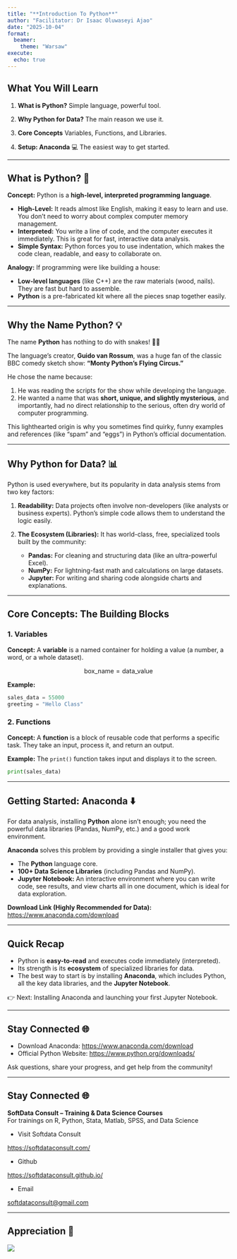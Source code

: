 ---
title: "**Introduction To Python**"
author: "Facilitator: Dr Isaac Oluwaseyi Ajao"
date: "2025-10-04"
format: 
  beamer:
    theme: "Warsaw"
execute:
  echo: true
---

## What You Will Learn

1.  **What is Python?**
    Simple language, powerful tool.

2.  **Why Python for Data?**
    The main reason we use it.

3.  **Core Concepts**
    Variables, Functions, and Libraries.

4.  **Setup: Anaconda** 💻
    The easiest way to get started.

-----

## What is Python? 🐍

**Concept:**
Python is a **high-level, interpreted programming language**.

  * **High-Level:** It reads almost like English, making it easy to learn and use. You don't need to worry about complex computer memory management.
  * **Interpreted:** You write a line of code, and the computer executes it immediately. This is great for fast, interactive data analysis.
  * **Simple Syntax:** Python forces you to use indentation, which makes the code clean, readable, and easy to collaborate on.

**Analogy:**
If programming were like building a house:

  * **Low-level languages** (like C++) are the raw materials (wood, nails). They are fast but hard to assemble.
  * **Python** is a pre-fabricated kit where all the pieces snap together easily.

-----

## Why the Name Python? 💡

The name **Python** has nothing to do with snakes\! 🐍🚫

The language's creator, **Guido van Rossum**, was a huge fan of the classic BBC comedy sketch show: **"Monty Python's Flying Circus."**

He chose the name because:

1.  He was reading the scripts for the show while developing the language.
2.  He wanted a name that was **short, unique, and slightly mysterious**, and importantly, had no direct relationship to the serious, often dry world of computer programming.

This lighthearted origin is why you sometimes find quirky, funny examples and references (like "spam" and "eggs") in Python's official documentation.

---

## Why Python for Data? 📊

Python is used everywhere, but its popularity in data analysis stems from two key factors:

1.  **Readability:** Data projects often involve non-developers (like analysts or business experts). Python's simple code allows them to understand the logic easily.

2.  **The Ecosystem (Libraries):** It has world-class, free, specialized tools built by the community:

      * **Pandas:** For cleaning and structuring data (like an ultra-powerful Excel).
      * **NumPy:** For lightning-fast math and calculations on large datasets.
      * **Jupyter:** For writing and sharing code alongside charts and explanations.

-----

## Core Concepts: The Building Blocks

### 1\. Variables

**Concept:** A **variable** is a named container for holding a value (a number, a word, or a whole dataset).

$$\text{box\_name} = \text{data\_value}$$

**Example:**

```python
sales_data = 55000
greeting = "Hello Class"
```

### 2\. Functions

**Concept:** A **function** is a block of reusable code that performs a specific task. They take an input, process it, and return an output.

**Example:**
The `print()` function takes input and displays it to the screen.

```python
print(sales_data)
```

-----

## Getting Started: Anaconda ⬇️

For data analysis, installing **Python** alone isn't enough; you need the powerful data libraries (Pandas, NumPy, etc.) and a good work environment.

**Anaconda** solves this problem by providing a single installer that gives you:

  * The **Python** language core.
  * **100+ Data Science Libraries** (including Pandas and NumPy).
  * **Jupyter Notebook:** An interactive environment where you can write code, see results, and view charts all in one document, which is ideal for data exploration.

**Download Link (Highly Recommended for Data):**
[https://www.anaconda.com/download](https://www.anaconda.com/download)

-----

## Quick Recap

  * Python is **easy-to-read** and executes code immediately (interpreted).
  * Its strength is its **ecosystem** of specialized libraries for data.
  * The best way to start is by installing **Anaconda**, which includes Python, all the key data libraries, and the **Jupyter Notebook**.

👉 Next: Installing Anaconda and launching your first Jupyter Notebook.

-----

## Stay Connected 🌐

  * Download Anaconda: [https://www.anaconda.com/download](https://www.anaconda.com/download)
  * Official Python Website: [https://www.python.org/downloads/](https://www.python.org/downloads/)


Ask questions, share your progress, and get help from the community\!

-----

## Stay Connected 🌐

 **SoftData Consult – Training & Data Science Courses**  
For trainings on R, Python, Stata, Matlab, SPSS, and Data Science  
 
* Visit Softdata Consult

[https://softdataconsult.com/](https://softdataconsult.com/) 

* Github

[https://softdataconsult.github.io/](https://softdataconsult.github.io/) 

* Email 

[softdataconsult@gmail.com](mailto:softdataconsult@gmail.com)


---

## Appreciation 🙏

:::{.center}
![](images/thanks.png)
:::